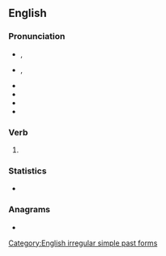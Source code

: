 ==English==
{{slim-wikipedia|dab=knew}}

===Pronunciation===
* {{a|RP}} {{enPR|nyo͞o}}, {{IPA|/ˈnjuː/|lang=en}}
* {{a|US}} {{enPR|no͞o}}, {{IPA|/ˈn(j)uː/|lang=en}}
* {{audio|en-us-knew.ogg|Audio (US)|lang=en}}
* {{audio|en-uk-knew.ogg|Audio (UK)|lang=en}}
* {{rhymes|uː|lang=en}}
* {{homophones|lang=en|new}}

===Verb===
{{head|en|verb form}}

# {{en-simple past of|know}}

===Statistics===
* {{rank|mind|heart|going|205|knew|seen|better|name}}

===Anagrams===
* {{anagrams|en|Wenk|Wnek}}

[[Category:English irregular simple past forms]]